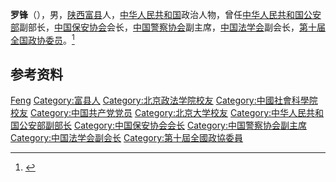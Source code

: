 '''罗锋'''（{{bd|1944年|2月|}}），男，[[陕西|陕西]][[富县|富县]]人，[[中华人民共和国|中华人民共和国]]政治人物，曾任[[中华人民共和国公安部|中华人民共和国公安部]]副部长，[[中国保安协会|中国保安协会]]会长，[[中国警察协会|中国警察协会]]副主席，[[中国法学会|中国法学会]]副会长，[[第十届全国政协委员|第十届全国政协委员]]。<ref>{{Cite web|title=罗锋——陕西省第五期英才人物|url=http://www.sxycwyh.com/ycrw/ztyc/lfsxsdwqycrw.html|accessdate=2020-06-30|work=陕西省英才委员会|language=zh-CN|archive-date=2020-06-30|archive-url=https://web.archive.org/web/20200630200410/http://www.sxycwyh.com/ycrw/ztyc/lfsxsdwqycrw.html|dead-url=no}}</ref>

== 参考资料 ==
{{reflist}}

{{中国人物小作品}}
{{Navboxes 
| title  = 罗锋在[[中国法学会|中国法学会]]的职务
| list1  =
{{中国法学会第四届理事会}}
{{中国法学会第五届理事会}}
}}

{{Authority control}}
{{DEFAULTSORT:Luo罗}}
[[Category:罗姓|Feng]]
[[Category:富县人|Category:富县人]]
[[Category:北京政法学院校友|Category:北京政法学院校友]]
[[Category:中國社會科學院校友|Category:中國社會科學院校友]]
[[Category:中国共产党党员|Category:中国共产党党员]]
[[Category:北京大学校友|Category:北京大学校友]]
[[Category:中华人民共和国公安部副部长|Category:中华人民共和国公安部副部长]]
[[Category:中国保安协会会长|Category:中国保安协会会长]]
[[Category:中国警察协会副主席|Category:中国警察协会副主席]]
[[Category:中国法学会副会长|Category:中国法学会副会长]]
[[Category:第十屆全國政協委員|Category:第十屆全國政協委員]]